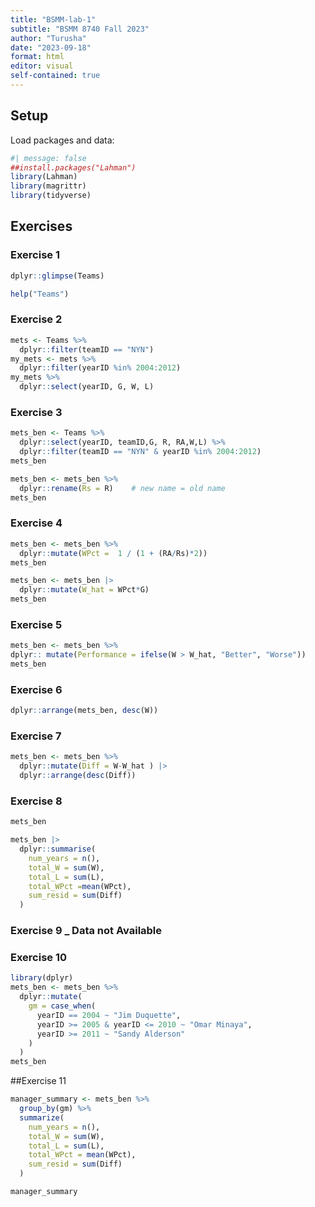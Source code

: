 ```yaml
---
title: "BSMM-lab-1"
subtitle: "BSMM 8740 Fall 2023"
author: "Turusha"
date: "2023-09-18"
format: html
editor: visual
self-contained: true
---
```


## Setup

Load packages and data:

```r
#| message: false
##install.packages("Lahman")
library(Lahman)
library(magrittr)
library(tidyverse)
```

## Exercises

### Exercise 1

```r
dplyr::glimpse(Teams)
```

```r
help("Teams")
```

### Exercise 2

```r
mets <- Teams %>% 
  dplyr::filter(teamID == "NYN")
my_mets <- mets %>% 
  dplyr::filter(yearID %in% 2004:2012)
my_mets %>% 
  dplyr::select(yearID, G, W, L)

```

### Exercise 3

```r
mets_ben <- Teams %>% 
  dplyr::select(yearID, teamID,G, R, RA,W,L) %>%
  dplyr::filter(teamID == "NYN" & yearID %in% 2004:2012)
mets_ben
```

```r
mets_ben <- mets_ben %>% 
  dplyr::rename(Rs = R)    # new name = old name
mets_ben
```

### Exercise 4

```r
mets_ben <- mets_ben %>% 
  dplyr::mutate(WPct =  1 / (1 + (RA/Rs)*2))
mets_ben
```

```r
mets_ben <- mets_ben |>
  dplyr::mutate(W_hat = WPct*G)
mets_ben
```

### Exercise 5

```r
mets_ben <- mets_ben %>%
dplyr:: mutate(Performance = ifelse(W > W_hat, "Better", "Worse"))
mets_ben
```

### Exercise 6

```r
dplyr::arrange(mets_ben, desc(W))
```

### Exercise 7

```r
mets_ben <- mets_ben %>% 
  dplyr::mutate(Diff = W-W_hat ) |>
  dplyr::arrange(desc(Diff))

```

### Exercise 8

```r
mets_ben
```

```r
mets_ben |>
  dplyr::summarise(
    num_years = n(), 
    total_W = sum(W), 
    total_L = sum(L), 
    total_WPct =mean(WPct), 
    sum_resid = sum(Diff)
  )
```

### Exercise 9 _ Data not Available


### Exercise 10
```r
library(dplyr)
mets_ben <- mets_ben %>%
  dplyr::mutate(
    gm = case_when(
      yearID == 2004 ~ "Jim Duquette",
      yearID >= 2005 & yearID <= 2010 ~ "Omar Minaya",
      yearID >= 2011 ~ "Sandy Alderson"
    )
  )
mets_ben
```


##Exercise 11

```r
 
manager_summary <- mets_ben %>%
  group_by(gm) %>%
  summarize(
    num_years = n(),
    total_W = sum(W),
    total_L = sum(L),
    total_WPct = mean(WPct),
    sum_resid = sum(Diff)
  )
```
```r
manager_summary
```



